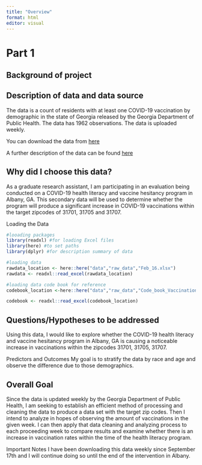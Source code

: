 ```yaml
---
title: "Overview"
format: html
editor: visual
---
```


# Part 1

## Background of project

## Description of data and data source

The data is a count of residents with at least one COVID-19 vaccination by demographic in the state of Georgia released by the Georgia Department of Public Health. The data has 1962 observations. The data is uploaded weekly.

You can download the data from [here](https://www.arcgis.com/home/item.html?id=17a8a4af79e5453a9132aaa29fb4ad22)

A further description of the data can be found [here](https://experience.arcgis.com/experience/3d8eea39f5c1443db1743a4cb8948a9c)

## Why did I choose this data?

As a graduate research assistant, I am participating in an evaluation being conducted on a COVID-19 health literacy and vaccine hesitancy program in Albany, GA. This secondary data will be used to determine whether the program will produce a significant increase in COVID-19 vaccinations within the target zipcodes of 31701, 31705 and 31707.

Loading the Data

```r
#looading packages
library(readxl) #for loading Excel files
library(here) #to set paths
library(dplyr) #for description summary of data 
```

```r
#loading data
rawdata_location <- here::here("data","raw_data","Feb_16.xlsx")
rawdata <- readxl::read_excel(rawdata_location)

#loading data code book for reference 
codebook_location <-here::here("data","raw_data","Code_book_Vaccination_Demog_.xlsx")

codebook <- readxl::read_excel(codebook_location)
```

## Questions/Hypotheses to be addressed

Using this data, I would like to explore whether the COVID-19 health literacy and vaccine hesitancy program in Albany, GA is causing a noticeable increase in vaccinations within the zipcodes 31701, 31705, 31707.

Predictors and Outcomes My goal is to stratify the data by race and age and observe the difference due to those demographics.

## Overall Goal

Since the data is updated weekly by the Georgia Department of Public Health, I am seeking to establish an efficient method of processing and cleaning the data to produce a data set with the target zip codes. Then I intend to analyze in hopes of observing the amount of vaccinations in the given week. I can then apply that data cleaning and analyzing process to each proceeding week to compare results and examine whether there is an increase in vaccination rates within the time of the health literacy program.

Important Notes I have been downloading this data weekly since September 17th and I will continue doing so until the end of the intervention in Albany.
